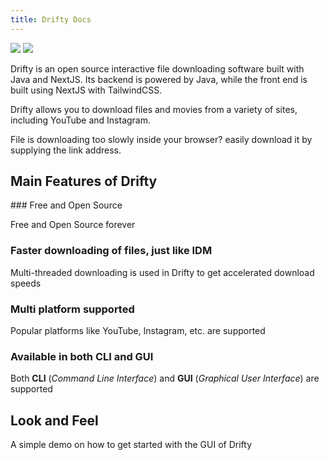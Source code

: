 ```yaml
---
title: Drifty Docs
---
```



<div className="max-md:hidden flex w-1/3 ">
  <img src="/Drifty.png" width="auto" />
  <img src="/Drifty Banner.png" />
</div>

Drifty is an open source interactive file downloading software built with Java and
NextJS. Its backend is powered by Java, while the front end is built using NextJS
with TailwindCSS.

Drifty allows you to download files and movies from a variety of sites, including YouTube and Instagram.

File is downloading too slowly inside your browser? easily download it by supplying the link address.

## Main Features of Drifty

<Steps>
### Free and Open Source
  
Free and Open Source forever
  
### Faster downloading of files, just like IDM

Multi-threaded downloading is used in Drifty to get accelerated download speeds

### Multi platform supported

Popular platforms like YouTube, Instagram, etc. are supported

### Available in both CLI and GUI

Both **CLI** (_Command Line Interface_) and **GUI** (_Graphical User Interface_) are supported

</Steps>

## Look and Feel

A simple demo on how to get started with the GUI of Drifty

<Cards>
  <Card
    title="Demo"
    href="https://github.com/SaptarshiSarkar12/Drifty/assets/105960032/5bb21bf6-fb2b-4374-8d0b-14cac3c06908"
  />
</Cards>
